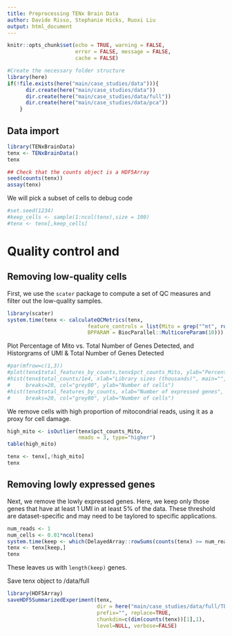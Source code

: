 ```yaml
---
title: Preprocessing TENx Brain Data
author: Davide Risso, Stephanie Hicks, Ruoxi Liu
output: html_document
---
```


```r
knitr::opts_chunk$set(echo = TRUE, warning = FALSE, 
                      error = FALSE, message = FALSE, 
                      cache = FALSE)
```

```r
#Create the necessary folder structure
library(here)
if(!file.exists(here("main/case_studies/data"))){
      dir.create(here("main/case_studies/data"))
      dir.create(here("main/case_studies/data/full"))
      dir.create(here("main/case_studies/data/pca"))
    }
```

## Data import 
```r
library(TENxBrainData)
tenx <- TENxBrainData()
tenx

## Check that the counts object is a HDF5Array
seed(counts(tenx))
assay(tenx)
```

We will pick a subset of cells to debug code

```r
#set.seed(1234)
#keep_cells <- sample(1:ncol(tenx),size = 100)
#tenx <- tenx[,keep_cells]
```

# Quality control and 

## Removing low-quality cells

First, we use the `scater` package to compute a set of 
QC measures and filter out the low-quality samples.

```r
library(scater)
system.time(tenx <- calculateQCMetrics(tenx, 
                          feature_controls = list(Mito = grep("^mt", rowData(tenx)$Symbol)),
                          BPPARAM = BiocParallel::MulticoreParam(10)))
```

Plot Percentage of Mito vs. Total Number of Genes Detected, and Historgrams of UMI & Total Number of Genes Detected
```r
#par(mfrow=c(1,3))
#plot(tenx$total_features_by_counts,tenx$pct_counts_Mito, ylab="Percentage of Mito", xlab="Total Number of Genes Detected")
#hist(tenx$total_counts/1e4, xlab="Library sizes (thousands)", main="",
#     breaks=20, col="grey80", ylab="Number of cells")
#hist(tenx$total_features_by_counts, xlab="Number of expressed genes", main="",
#     breaks=20, col="grey80", ylab="Number of cells")
```

We remove cells with high proportion of mitocondrial 
reads, using it as a proxy for cell damage. 

```r
high_mito <- isOutlier(tenx$pct_counts_Mito, 
                       nmads = 3, type="higher")
table(high_mito)

tenx <- tenx[,!high_mito]
tenx
```

## Removing lowly expressed genes

Next, we remove the lowly expressed genes. Here, 
we keep only those genes that have at least 1 UMI 
in at least 5% of the data. These threshold are
dataset-specific and may need to be taylored to 
specific applications.

```r
num_reads <- 1
num_cells <- 0.01*ncol(tenx)
system.time(keep <- which(DelayedArray::rowSums(counts(tenx) >= num_reads ) >= num_cells))
tenx <- tenx[keep,]
tenx
```

These leaves us with `length(keep)` genes.


Save tenx object to /data/full
```r
library(HDF5Array)
saveHDF5SummarizedExperiment(tenx, 
                             dir = here("main/case_studies/data/full/TENxBrainData", "TENxBrainData_preprocessed"), 
                             prefix="", replace=TRUE, 
                             chunkdim=c(dim(counts(tenx))[1],1), 
                             level=NULL, verbose=FALSE)
```

